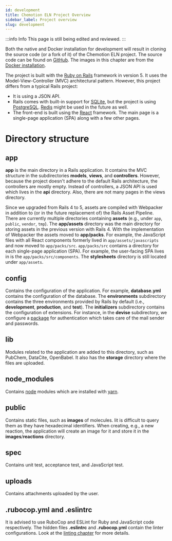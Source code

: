 ```yaml
---
id: development
title: Chemotion ELN Project Overview
sidebar_label: Project overview
slug: development
---
```



:::info Info
This page is still being edited and reviewed.
:::

Both the native and Docker installation for development will result in cloning the source code (or a fork of it) of the Chemotion ELN project.
The source code can be found on [GitHub](https://github.com/ComPlat/chemotion_eln).
The images in this chapter are from the [Docker installation](../dev_docker_install.mdx).

The project is built with the [Ruby on Rails](https://rubyonrails.org/) framework in version 5.
It uses the Model-View-Controller (MVC) architectural pattern.
However, this project differs from a typical Rails project:
- It is using a JSON API.
- Rails comes with built-in support for [SQLite](https://www.sqlite.org/index.html), but the project is using [PostgreSQL](https://www.postgresql.org/). [Redis](https://redis.io/) might be used in the future as well.
- The front-end is built using the [React](https://reactjs.org/) framework. The main page is a single-page application (SPA) along with a few other pages.

# Directory structure

## app
<b>app</b> is the main directory in a Rails application. It contains the MVC structure in the subdirectories <b>models</b>, <b>views</b>, and <b>controllers</b>.
However, because the project doesn't adhere to the default Rails architecture, the controllers are mostly empty.
Instead of controllers, a JSON API is used which lives in the <b>api</b> directory. Also, there are not many pages in the views directory.

Since we upgraded from Rails 4 to 5, assets are compiled with <Link to="https://github.com/rails/webpacker">Webpacker</Link> in addition to (or in the future replacement of)
the <Link to="https://guides.rubyonrails.org/asset_pipeline.html">Rails Asset Pipeline</Link>.
There are currently multiple directories containing <b>assets</b> (e.g., under `app`, `public`, `vendor`, `tmp`).
The <b>app/assets</b> directory was the main directory for storing assets in the previous version with Rails 4.
With the implementation of Webpacker the assets moved to <b>app/packs</b>.
For example, the JavaScript files with all React components formerly lived in `app/assets/javascripts` and now moved to `app/packs/src`.
`app/packs/src` contains a directory for each single-page application (SPA). For example, the user-facing SPA lives in is the `app/packs/src/components`.
The <b>stylesheets</b> directory is still located under `app/assets`.

## config
Contains the configuration of the application. For example, <b>database.yml</b> contains the configuration of the database.
The <b>environments</b> subdirectory contains the three environments provided by Rails by default (i.e., <b>development</b>, <b>production</b>, and <b>test</b>).
The <b>initializers</b> subdirectory contains the configuration of extensions.
For instance, in the <b>devise</b> subdirectory, we configure a [package](https://github.com/heartcombo/devise) for authentication which takes care of the mail sender and passwords.

## lib
Modules related to the application are added to this directory, such as PubChem, DataCite, OpenBabel. It also has the <b>storage</b> directory where the files are uploaded.

## node_modules
Contains [node](https://nodejs.org/en/) modules which are installed with [yarn](https://yarnpkg.com/).

## public
Contains static files, such as <b>images</b> of molecules. Iit is difficult to query them as they have hexadecimal identifiers.
When creating, e.g., a new reaction, the application will create an image for it and store it in the <b>images</b>/<b>reactions</b> directory.

## spec
Contains unit test, acceptance test, and JavaScript test.

## uploads
Contains attachments uploaded by the user.

## .rubocop.yml and .eslintrc
It is advised to use RuboCop and ESLint for Ruby and JavaScript code respectively.
The hidden files <b>.eslintrc</b> and <b>.rubocop.yml</b> contain the linter configurations.
Look at the [linting chapter](linting) for more details.
